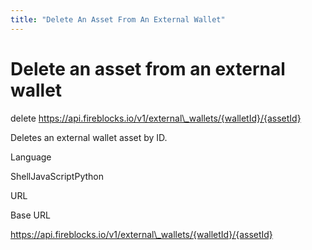 ```yaml
---
title: "Delete An Asset From An External Wallet"
---
```

  
  # Delete an asset from an external wallet

delete https://api.fireblocks.io/v1/external\_wallets/{walletId}/{assetId}

Deletes an external wallet asset by ID.

Language

ShellJavaScriptPython

URL

Base URL

https://api.fireblocks.io/v1/external\_wallets/{walletId}/{assetId}